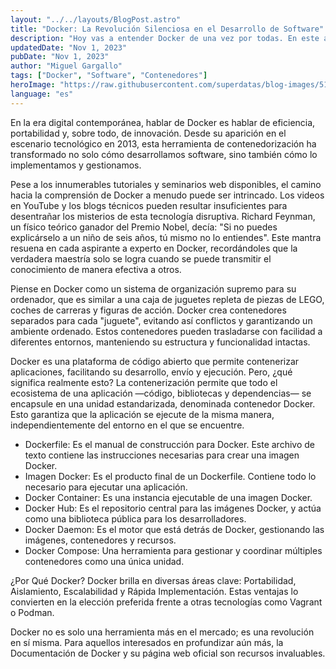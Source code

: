 ```yaml
---
layout: "../../layouts/BlogPost.astro"
title: "Docker: La Revolución Silenciosa en el Desarrollo de Software"
description: "Hoy vas a entender Docker de una vez por todas. En este artículo, te explicaré qué es Docker, cómo funciona y por qué es tan importante para el desarrollo de software."
updatedDate: "Nov 1, 2023"
pubDate: "Nov 1, 2023"
author: "Miguel Gargallo"
tags: ["Docker", "Software", "Contenedores"]
heroImage: "https://raw.githubusercontent.com/superdatas/blog-images/51b587bc41810d12e1427956926673a101af932a/imac2023.png"
language: "es"
---
```


En la era digital contemporánea, hablar de Docker es hablar de eficiencia, portabilidad y, sobre todo, de innovación. Desde su aparición en el escenario tecnológico en 2013, esta herramienta de contenedorización ha transformado no solo cómo desarrollamos software, sino también cómo lo implementamos y gestionamos.

Pese a los innumerables tutoriales y seminarios web disponibles, el camino hacia la comprensión de Docker a menudo puede ser intrincado. Los videos en YouTube y los blogs técnicos pueden resultar insuficientes para desentrañar los misterios de esta tecnología disruptiva. Richard Feynman, un físico teórico ganador del Premio Nobel, decía: "Si no puedes explicárselo a un niño de seis años, tú mismo no lo entiendes". Este mantra resuena en cada aspirante a experto en Docker, recordándoles que la verdadera maestría solo se logra cuando se puede transmitir el conocimiento de manera efectiva a otros.

Piense en Docker como un sistema de organización supremo para su ordenador, que es similar a una caja de juguetes repleta de piezas de LEGO, coches de carreras y figuras de acción. Docker crea contenedores separados para cada "juguete", evitando así conflictos y garantizando un ambiente ordenado. Estos contenedores pueden trasladarse con facilidad a diferentes entornos, manteniendo su estructura y funcionalidad intactas.

Docker es una plataforma de código abierto que permite contenerizar aplicaciones, facilitando su desarrollo, envío y ejecución. Pero, ¿qué significa realmente esto? La contenerización permite que todo el ecosistema de una aplicación —código, bibliotecas y dependencias— se encapsule en una unidad estandarizada, denominada contenedor Docker. Esto garantiza que la aplicación se ejecute de la misma manera, independientemente del entorno en el que se encuentre.

 - Dockerfile: Es el manual de construcción para Docker. Este archivo de texto contiene las instrucciones necesarias para crear una imagen Docker.
 - Imagen Docker: Es el producto final de un Dockerfile. Contiene todo lo necesario para ejecutar una aplicación.
 - Docker Container: Es una instancia ejecutable de una imagen Docker.
 - Docker Hub: Es el repositorio central para las imágenes Docker, y actúa como una biblioteca pública para los desarrolladores.
 - Docker Daemon: Es el motor que está detrás de Docker, gestionando las imágenes, contenedores y recursos.
 - Docker Compose: Una herramienta para gestionar y coordinar múltiples contenedores como una única unidad.

¿Por Qué Docker? Docker brilla en diversas áreas clave: Portabilidad, Aislamiento, Escalabilidad y Rápida Implementación. Estas ventajas lo convierten en la elección preferida frente a otras tecnologías como Vagrant o Podman.

Docker no es solo una herramienta más en el mercado; es una revolución en sí misma. Para aquellos interesados en profundizar aún más, la Documentación de Docker y su página web oficial son recursos invaluables.